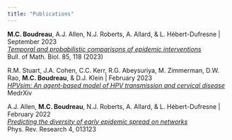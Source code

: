 ```yaml
---
title: "Publications"
---
```



**M.C. Boudreau**, A.J. Allen, N.J. Roberts, A. Allard, & L. Hébert-Dufresne | September 2023\
[*Temporal and probabilistic comparisons of epidemic interventions*](https://rdcu.be/do1AQ)\
Bull. of Math. Biol. 85, 118 (2023)\


R.M. Stuart, J.A. Cohen, C.C. Kerr, R.G. Abeysuriya, M. Zimmerman, D.W. Rao, **M.C. Boudreau**, & D.J. Klein | February 2023\
[*HPVsim: An agent-based model of HPV transmission and cervical disease*](https://www.medrxiv.org/content/10.1101/2023.02.01.23285356v1)\
MedrXiv\

A.J. Allen, **M.C. Boudreau**, N.J. Roberts, A. Allard, & L. Hébert-Dufresne | February 2022\
[*Predicting the diversity of early epidemic spread on networks*](https://doi.org/10.1103/PhysRevResearch.4.013123)\
Phys. Rev. Research 4, 013123\

